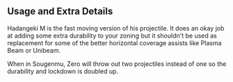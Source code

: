 ## Usage and Extra Details

Hadangeki M is the fast moving version of his projectile. It does an okay job at adding some extra durability to your zoning but it shouldn't be used as replacement for some of the
better horizontal coverage assists like Plasma Beam or Unibeam.

When in Sougenmu, Zero will throw out two projectiles instead of one so the durability and lockdown is doubled up.
